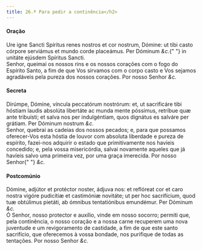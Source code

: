```yaml
---
title: 26.ª Para pedir a continência</h2>
---
```


<h4 class="text-center">Oração</h4>
<div class="container-fluid">
  <div class="row">
    <div class="col-6 dropcaps text-justify">
      Ure igne Sancti Spíritus renes nostros et cor nostrum, Dómine: ut tibi
      casto córpore serviámus et mundo corde placeámus. Per Dóminum <em>&c.</em>{" "}
      in unitáte ejúsdem Spíritus Sancti.
    </div>
    <div class="col-6 dropcaps text-justify">
      Senhor, queimai os nossos rins e os nossos corações com o fogo do Espírito
      Santo, a fim de que Vos sirvamos com o corpo casto e Vos sejamos
      agradáveis pela pureza dos nossos corações. Por nosso Senhor <em>&c.</em>
    </div>
  </div>
</div>

<h4 class="text-center">Secreta</h4>
<div class="container-fluid">
  <div class="row">
    <div class="col-6 dropcaps text-justify">
      Dirúmpe, Dómine, víncula peccatórum nostrórum: et, ut sacrificáre tibi
      hóstiam laudis absolúta libertáte ac munda mente póssimus, retríbue quæ
      ante tribuísti; et salva nos per indulgéntiam, quos dignátus es salváre
      per grátiam. Per Dóminum nostrum <em>&c.</em>
    </div>
    <div class="col-6 dropcaps text-justify">
      Senhor, quebrai as cadeias dos nossos pecados; e, para que possamos
      oferecer-Vos esta hóstia de louvor com absoluta liberdade e pureza de
      espírito, fazei-nos adquirir o estado que primitivamente nos havíeis
      concedido; e, pela vossa misericórdia, salvai novamente aqueles que já
      havíeis salvo uma primeira vez, por uma graça imerecida. Por nosso Senhor{" "}
      <em>&c.</em>
    </div>
  </div>
</div>

<h4 class="text-center">Postcomúnio</h4>
<div class="container-fluid">
  <div class="row">
    <div class="col-6 dropcaps text-justify">
      Dómine, adjútor et protéctor noster, ádjuva nos: et reflóreat cor et caro
      nostra vigóre pudicítiæ et castimóniæ novitáte; ut per hoc sacrifícium,
      quod tuæ obtúlimus pietáti, ab ómnibus tentatiónibus emundémur. Per
      Dóminum <em>&c.</em>
    </div>
    <div class="col-6 dropcaps text-justify">
      Ó Senhor, nosso protector e auxílio, vinde em nosso socorro; permiti que,
      pela continência, o nosso coração e a nossa carne recuperem uma nova
      juventude e um revigoramento de castidade, a fim de que este santo
      sacrifício, que oferecemos à vossa bondade, nos purifique de todas as
      tentações. Por nosso Senhor <em>&c.</em>
    </div>
  </div>
</div>
